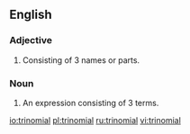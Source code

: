 ==English==

===Adjective===
{{en-adj|-}}

# Consisting of 3 names or parts.

===Noun===
{{en-noun}}

# {{algebra}} An expression consisting of 3 terms.

[[io:trinomial]]
[[pl:trinomial]]
[[ru:trinomial]]
[[vi:trinomial]]